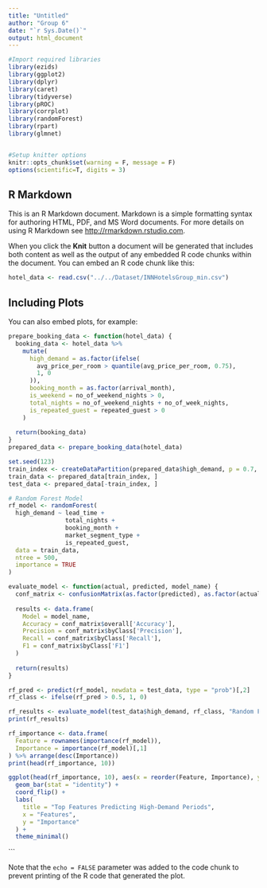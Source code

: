 ```yaml
---
title: "Untitled"
author: "Group 6"
date: "`r Sys.Date()`"
output: html_document
---
```


```r
#Import required libraries
library(ezids)
library(ggplot2)
library(dplyr)
library(caret)
library(tidyverse)
library(pROC)
library(corrplot)
library(randomForest)
library(rpart)
library(glmnet)


#Setup knitter options
knitr::opts_chunk$set(warning = F, message = F)
options(scientific=T, digits = 3)
```

## R Markdown

This is an R Markdown document. Markdown is a simple formatting syntax for authoring HTML, PDF, and MS Word documents. For more details on using R Markdown see <http://rmarkdown.rstudio.com>.

When you click the **Knit** button a document will be generated that includes both content as well as the output of any embedded R code chunks within the document. You can embed an R code chunk like this:

```r
hotel_data <- read.csv("../../Dataset/INNHotelsGroup_min.csv")

```

## Including Plots

You can also embed plots, for example:

```r
prepare_booking_data <- function(hotel_data) {
  booking_data <- hotel_data %>%
    mutate(
      high_demand = as.factor(ifelse(
        avg_price_per_room > quantile(avg_price_per_room, 0.75), 
        1, 0
      )),
      booking_month = as.factor(arrival_month),
      is_weekend = no_of_weekend_nights > 0,
      total_nights = no_of_weekend_nights + no_of_week_nights,
      is_repeated_guest = repeated_guest > 0
    )
  
  return(booking_data)
}
prepared_data <- prepare_booking_data(hotel_data)
```

```r
set.seed(123)
train_index <- createDataPartition(prepared_data$high_demand, p = 0.7, list = FALSE)
train_data <- prepared_data[train_index, ]
test_data <- prepared_data[-train_index, ]
```

```r
# Random Forest Model
rf_model <- randomForest(
  high_demand ~ lead_time + 
                total_nights + 
                booking_month + 
                market_segment_type + 
                is_repeated_guest,
  data = train_data,
  ntree = 500,
  importance = TRUE
)

evaluate_model <- function(actual, predicted, model_name) {
  conf_matrix <- confusionMatrix(as.factor(predicted), as.factor(actual))
  
  results <- data.frame(
    Model = model_name,
    Accuracy = conf_matrix$overall['Accuracy'],
    Precision = conf_matrix$byClass['Precision'],
    Recall = conf_matrix$byClass['Recall'],
    F1 = conf_matrix$byClass['F1']
  )
  
  return(results)
}

rf_pred <- predict(rf_model, newdata = test_data, type = "prob")[,2]
rf_class <- ifelse(rf_pred > 0.5, 1, 0)
```

```r
rf_results <- evaluate_model(test_data$high_demand, rf_class, "Random Forest")
print(rf_results)
```


```r
rf_importance <- data.frame(
  Feature = rownames(importance(rf_model)),
  Importance = importance(rf_model)[,1]
) %>% arrange(desc(Importance))
print(head(rf_importance, 10))
```

```r
ggplot(head(rf_importance, 10), aes(x = reorder(Feature, Importance), y = Importance)) +
  geom_bar(stat = "identity") +
  coord_flip() +
  labs(
    title = "Top Features Predicting High-Demand Periods",
    x = "Features",
    y = "Importance"
  ) +
  theme_minimal()
```
```

Note that the `echo = FALSE` parameter was added to the code chunk to prevent printing of the R code that generated the plot.
